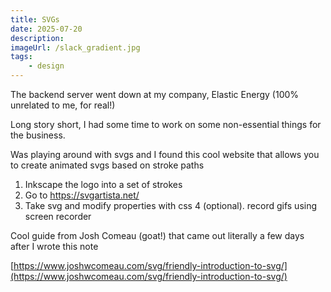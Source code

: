 ```yaml
---
title: SVGs
date: 2025-07-20
description:
imageUrl: /slack_gradient.jpg
tags:
    - design
---
```


The backend server went down at my company, Elastic Energy (100% unrelated to me, for real!)

Long story short, I had some time to work on some non-essential things for the business.

Was playing around with svgs and I found this cool website that allows you to create animated svgs based on stroke paths

1. Inkscape the logo into a set of strokes
2. Go to https://svgartista.net/
3. Take svg and modify properties with css
   4 (optional). record gifs using screen recorder

Cool guide from Josh Comeau (goat!) that came out literally a few days after I wrote this note

[https://www.joshwcomeau.com/svg/friendly-introduction-to-svg/](https://www.joshwcomeau.com/svg/friendly-introduction-to-svg/)
